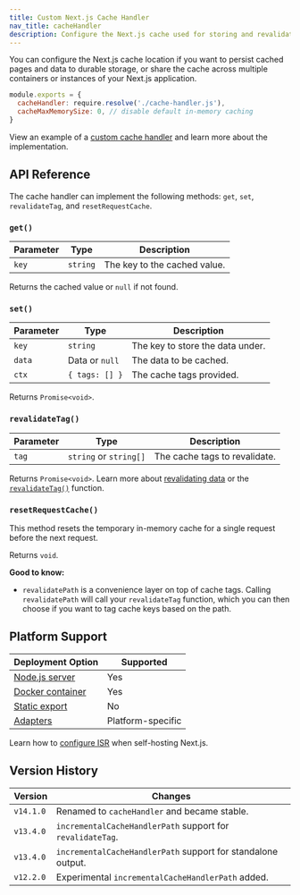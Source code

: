 ```yaml
---
title: Custom Next.js Cache Handler
nav_title: cacheHandler
description: Configure the Next.js cache used for storing and revalidating data to use any external service like Redis, Memcached, or others.
---
```


You can configure the Next.js cache location if you want to persist cached pages and data to durable storage, or share the cache across multiple containers or instances of your Next.js application.

```js filename="next.config.js"
module.exports = {
  cacheHandler: require.resolve('./cache-handler.js'),
  cacheMaxMemorySize: 0, // disable default in-memory caching
}
```

View an example of a [custom cache handler](/docs/app/guides/self-hosting#configuring-caching) and learn more about the implementation.

## API Reference

The cache handler can implement the following methods: `get`, `set`, `revalidateTag`, and `resetRequestCache`.

### `get()`

| Parameter | Type     | Description                  |
| --------- | -------- | ---------------------------- |
| `key`     | `string` | The key to the cached value. |

Returns the cached value or `null` if not found.

### `set()`

| Parameter | Type           | Description                      |
| --------- | -------------- | -------------------------------- |
| `key`     | `string`       | The key to store the data under. |
| `data`    | Data or `null` | The data to be cached.           |
| `ctx`     | `{ tags: [] }` | The cache tags provided.         |

Returns `Promise<void>`.

### `revalidateTag()`

| Parameter | Type                   | Description                   |
| --------- | ---------------------- | ----------------------------- |
| `tag`     | `string` or `string[]` | The cache tags to revalidate. |

Returns `Promise<void>`. Learn more about [revalidating data](/docs/app/guides/incremental-static-regeneration) or the [`revalidateTag()`](/docs/app/api-reference/functions/revalidateTag) function.

### `resetRequestCache()`

This method resets the temporary in-memory cache for a single request before the next request.

Returns `void`.

**Good to know:**

- `revalidatePath` is a convenience layer on top of cache tags. Calling `revalidatePath` will call your `revalidateTag` function, which you can then choose if you want to tag cache keys based on the path.

## Platform Support

| Deployment Option                                                   | Supported         |
| ------------------------------------------------------------------- | ----------------- |
| [Node.js server](/docs/app/getting-started/deploying#nodejs-server) | Yes               |
| [Docker container](/docs/app/getting-started/deploying#docker)      | Yes               |
| [Static export](/docs/app/getting-started/deploying#static-export)  | No                |
| [Adapters](/docs/app/getting-started/deploying#adapters)            | Platform-specific |

Learn how to [configure ISR](/docs/app/guides/self-hosting#caching-and-isr) when self-hosting Next.js.

## Version History

| Version   | Changes                                                      |
| --------- | ------------------------------------------------------------ |
| `v14.1.0` | Renamed to `cacheHandler` and became stable.                 |
| `v13.4.0` | `incrementalCacheHandlerPath` support for `revalidateTag`.   |
| `v13.4.0` | `incrementalCacheHandlerPath` support for standalone output. |
| `v12.2.0` | Experimental `incrementalCacheHandlerPath` added.            |
